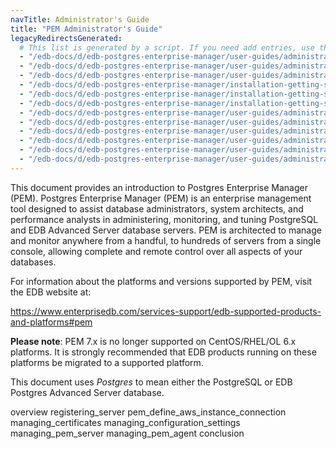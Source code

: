 ```yaml
---
navTitle: Administrator's Guide
title: "PEM Administrator's Guide"
legacyRedirectsGenerated:
  # This list is generated by a script. If you need add entries, use the `legacyRedirects` key.
  - "/edb-docs/d/edb-postgres-enterprise-manager/user-guides/administrators-guide/7.14/conclusion.html"
  - "/edb-docs/d/edb-postgres-enterprise-manager/user-guides/administrators-guide/7.14/genindex.html"
  - "/edb-docs/d/edb-postgres-enterprise-manager/user-guides/administrators-guide/7.14/index.html"
  - "/edb-docs/d/edb-postgres-enterprise-manager/installation-getting-started/administrators-guide/7.13/index.html"
  - "/edb-docs/d/edb-postgres-enterprise-manager/installation-getting-started/administrators-guide/7.13/conclusion.html"
  - "/edb-docs/d/edb-postgres-enterprise-manager/installation-getting-started/administrators-guide/7.13/genindex.html"
  - "/edb-docs/d/edb-postgres-enterprise-manager/user-guides/administrators-guide/7.15/conclusion.html"
  - "/edb-docs/d/edb-postgres-enterprise-manager/user-guides/administrators-guide/7.15/genindex.html"
  - "/edb-docs/d/edb-postgres-enterprise-manager/user-guides/administrators-guide/7.15/index.html"
  - "/edb-docs/d/edb-postgres-enterprise-manager/user-guides/administrators-guide/7.16/index.html"
  - "/edb-docs/d/edb-postgres-enterprise-manager/user-guides/administrators-guide/7.16/conclusion.html"
  - "/edb-docs/d/edb-postgres-enterprise-manager/user-guides/administrators-guide/7.16/genindex.html"
---
```


This document provides an introduction to Postgres Enterprise Manager (PEM). Postgres Enterprise Manager (PEM) is an enterprise management tool designed to assist database administrators, system architects, and performance analysts in administering, monitoring, and tuning PostgreSQL and EDB Advanced Server database servers. PEM is architected to manage and monitor anywhere from a handful, to hundreds of servers from a single console, allowing complete and remote control over all aspects of your databases.

For information about the platforms and versions supported by PEM, visit the EDB website at:

 <https://www.enterprisedb.com/services-support/edb-supported-products-and-platforms#pem>

**Please note**: PEM 7.x is no longer supported on CentOS/RHEL/OL 6.x platforms. It is strongly recommended that EDB products running on these platforms be migrated to a supported platform.

This document uses *Postgres* to mean either the PostgreSQL or EDB Postgres Advanced Server database.

<div class="toctree" maxdepth="3">

overview registering_server pem_define_aws_instance_connection managing_certificates managing_configuration_settings managing_pem_server managing_pem_agent conclusion

</div>
